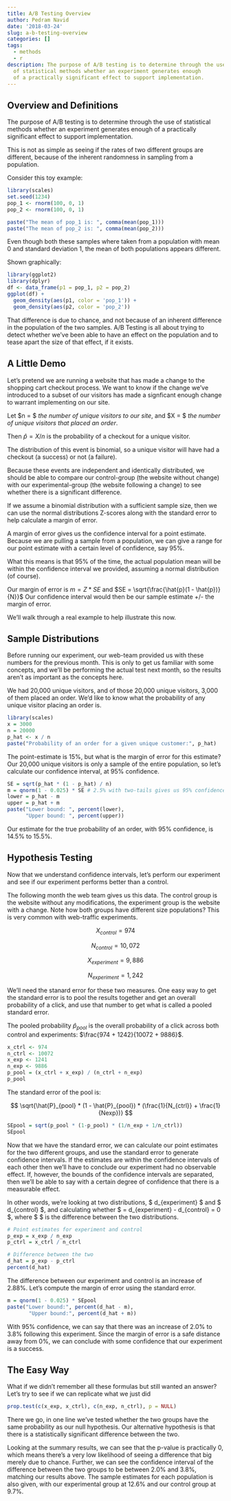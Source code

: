 ```yaml
---
title: A/B Testing Overview
author: Pedram Navid
date: '2018-03-24'
slug: a-b-testing-overview
categories: []
tags:
  - methods
  - r
description: The purpose of A/B testing is to determine through the use
  of statistical methods whether an experiment generates enough
  of a practically significant effect to support implementation.
---
```


## Overview and Definitions

The purpose of A/B testing is to determine through the use
of statistical methods whether an experiment generates enough
of a practically significant effect to support implementation.

This is not as simple as seeing if the rates of two different groups
are different, because of the inherent randomness in sampling from a population.

<!--more-->

Consider this toy example:

```r
library(scales)
set.seed(1234)
pop_1 <- rnorm(100, 0, 1)
pop_2 <- rnorm(100, 0, 1)

paste("The mean of pop_1 is: ", comma(mean(pop_1)))
paste("The mean of pop_2 is: ", comma(mean(pop_2)))
```

Even though both these samples where taken from a population with mean 0
and standard deviation 1, the mean of both populations appears different.

Shown graphically:
```r
library(ggplot2)
library(dplyr)
df <- data_frame(p1 = pop_1, p2 = pop_2)
ggplot(df) +
  geom_density(aes(p1, color = 'pop_1')) +
  geom_density(aes(p2, color = 'pop_2'))
```

That difference is due to chance, and not because of an inherent difference
in the population of the two samples. A/B Testing is all about trying to
detect whether we've been able to have an effect on the population and to tease
apart the size of that effect, if it exists.

## A Little Demo

Let's pretend we are running a website that has
made a change to the shopping cart checkout process. We want to know
if the change we've introduced to a subset of our visitors has made
a signficant enough change to warrant implementing on our site.

Let $n = $ *the number of unique visitors to our site*, and
$X = $ *the number of unique visitors that placed an order*.

Then $\hat{p} = X / n$ is the probability of a checkout for a unique visitor.

The distribution of this event is binomial, so a unique visitor
will have had a checkout (a success) or not (a failure).

Because these events are independent and identically distributed, we should
be able to compare our control-group (the website without change) with our
experimental-group (the website following a change) to see
whether there is a significant difference.

If we assume a binomial distribution with a sufficient sample size,
then we can use the normal distributions Z-scores along with
the standard error to help calculate a margin of error.

A margin of error gives us the confidence interval for a point estimate.
Because we are pulling a sample from a population, we can give a range
for our point estimate with a certain level of confidence, say 95%.

What this means is that 95% of the time, the actual population mean will be within
the confidence interval we provided, assuming a normal distribution (of course).

Our margin of error is $m = Z * SE$
and $SE = \sqrt{\frac{\hat{p}(1 - \hat{p})}{N}}$
Our confidence interval would then be our sample estimate +/- the
margin of error.

We'll walk through a real example to help illustrate this now.

## Sample Distributions

Before running our experiment, our web-team provided us with these numbers for
the previous month. This is only to get us familiar with some concepts,
and we'll be performing the actual test next month, so the results aren't
as important as the concepts here.

We had 20,000 unique visitors, and of those 20,000 unique visitors, 3,000
of them placed an order. We'd like to know what the probability of any
unique visitor placing an order is.

```r
library(scales)
x = 3000
n = 20000
p_hat <- x / n
paste("Probability of an order for a given unique customer:", p_hat)
```

The point-estimate is 15%, but what is the margin of error for this estimate?
Our 20,000 unique visitors is only a sample of the entire population, so
let's calculate our confidence interval, at 95% confidence.

```r
SE = sqrt(p_hat * (1 - p_hat) / n)
m = qnorm(1 - 0.025) * SE # 2.5% with two-tails gives us 95% confidence
lower = p_hat - m
upper = p_hat + m
paste("Lower bound: ", percent(lower),
      "Upper bound: ", percent(upper))
```

Our estimate for the true probability of an order, with 95% confidence,
is 14.5% to 15.5%.

## Hypothesis Testing

Now that we understand confidence intervals, let's perform our experiment and see
if our experiment performs better than a control.

The following month the web team gives us this data. The control group is the
website without any modifications, the experiment group is the website with
a change. Note how both groups have different size populations? This is very
common with web-traffic experiments.

$$X_{control} = 974$$

$$N_{control} = 10,072$$

$$X_{experiment} = 9,886$$

$$N_{experiment} = 1,242$$

We'll need the stanard error for these two measures. One easy way to get
the standard error is to pool the results together and get an overall
probability of a click, and use that number to get what is called a pooled
standard error.

The pooled probability $\hat{p}_{pool}$ is the overall probability of a click
across both control and experiments: $\frac{974 + 1242}{10072 + 9886}$.

```r
x_ctrl <- 974
n_ctrl <- 10072
x_exp <- 1241
n_exp <- 9886
p_pool = (x_ctrl + x_exp) / (n_ctrl + n_exp)
p_pool
```

The standard error of the pool is:

$$ \sqrt{\hat{P}_{pool} * (1 - \hat{P}_{pool}) * (\frac{1}{N_{ctrl}} + \frac{1}{Nexp})} $$


```r
SEpool = sqrt(p_pool * (1-p_pool) * (1/n_exp + 1/n_ctrl))
SEpool
```

Now that we have the standard error, we can calculate our point estimates
for the two different groups, and use the standard error to generate confidence
intervals. If the estimates are within the confidence intervals of each other
then we'll have to conclude our experiment had no observable effect. If, however,
the bounds of the confidence intervals are separated, then we'll be able to say
with a certain degree of confidence that there is a measurable effect.

In other words, we're looking at two distributions, $ d_{experiment} $ and $ d_{control} $, and calculating whether $ \hat{d} = d_{experiment} - d_{control} = 0 $, where $ \hat{d} $ is the difference between the two distributions.


```r
# Point estimates for experiment and control
p_exp = x_exp / n_exp
p_ctrl = x_ctrl / n_ctrl

# Difference between the two
d_hat = p_exp - p_ctrl
percent(d_hat)
```

The difference between our experiment and control is an increase of 2.88%.
Let's compute the margin of error using the standard error.

```r
m = qnorm(1 - 0.025) * SEpool
paste("Lower bound:", percent(d_hat - m),
       "Upper bound:", percent(d_hat + m))
```

With 95% confidence, we can say that there was an increase of 2.0% to 3.8%
following this experiment. Since the margin of error is a safe distance away
from 0%, we can conclude with some confidence that our experiment is a success.

## The Easy Way

What if we didn't remember all these formulas but still wanted an answer?
Let's try to see if we can replicate what we just did

```r
prop.test(c(x_exp, x_ctrl), c(n_exp, n_ctrl), p = NULL)
```

There we go, in one line we've tested whether the two groups have the
same probability as our null hypothesis. Our alternative hypothesis is that
there is a statistically significant difference between the two.

Looking at the summary results, we can see that the p-value is practically 0,
which means there's a very low likelihood of seeing a difference that big
merely due to chance. Further, we can see the confidence interval of the
difference between the two groups to be between 2.0% and 3.8%, matching our
results above. The sample estimates for each population is also given,
with our experimental group at 12.6% and our control group at 9.7%.